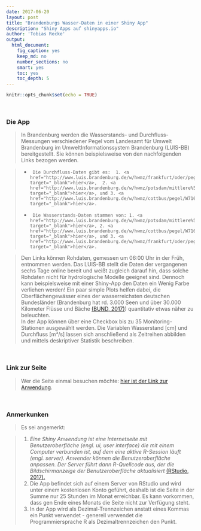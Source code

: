 ```yaml
---
date: 2017-06-20
layout: post
title: "Brandenburgs Wasser-Daten in einer Shiny App"
description: "Shiny Apps auf shinyapps.io" 
author: 'Tobias Recke'
output: 
  html_document: 
    fig_caption: yes
    keep_md: no
    number_sections: no
    smart: yes
    toc: yes
    toc_depth: 5
---
```



```r
knitr::opts_chunk$set(echo = TRUE)
```

<br>  


### Die App

>In Brandenburg werden die Wasserstands- und Durchfluss-Messungen verschiedener Pegel vom Landesamt für Umwelt Brandenburg im UmweltInformationssystem Brandenburg (LUIS-BB) bereitgestellt. Sie können beispielsweise von den nachfolgenden Links bezogen werden.  

>+      Die Durchfluss-Daten gibt es:  1. <a href="http://www.luis.brandenburg.de/w/hwmz/frankfurt/oder/pegel/W7100014/" target="_blank">hier</a>,  2. <a href="http://www.luis.brandenburg.de/w/hwmz/potsdam/mittlere%5Felbe/pegel/W7100009/" target="_blank">hier</a>, und 3. <a href="http://www.luis.brandenburg.de/w/hwmz/cottbus/pegel/W7100056/Default.aspx" target="_blank">hier</a>.  
>+      Die Wasserstands-Daten stammen von: 1. <a href="http://www.luis.brandenburg.de/w/hwmz/potsdam/mittlere%5Felbe/pegel/W7100008/" target="_blank">hier</a>, 2. <a href="http://www.luis.brandenburg.de/w/hwmz/cottbus/pegel/W7100047/Default.aspx" target="_blank">hier</a>, und 3. <a href="http://www.luis.brandenburg.de/w/hwmz/frankfurt/oder/pegel/W7100015/" target="_blank">hier</a>.  
  
>Den Links können Rohdaten, gemessen um 06:00 Uhr in der Früh, entnommen werden. Das LUIS-BB stellt die Daten der vergangenen sechs Tage online bereit und weißt zugleich darauf hin, dass solche Rohdaten nicht für hydrologische Modelle geeignet sind. Dennoch kann beispielsweise mit einer Shiny-App den Daten ein Wenig Farbe verliehen werden! Ein paar simple Plots helfen dabei, die Oberflächengewässer eines der wasserreichsten deutschen Bundesländer (Brandenburg hat rd. 3.000 Seen und über 30.000 Kilometer Flüsse und Bäche <a href="http://www.bund-brandenburg.de/themen_projekte/wasser/" target="_blank">(BUND, 2017)</a>) quantitativ etwas näher zu beleuchten.  
In der App können über eine Checkbox bis zu 35 Monitoring-Stationen ausgewählt werden. Die Variablen Wasserstand [cm] und Durchfluss  [m³/s] lassen sich anschließend als Zeitreihen abbilden und mittels deskriptiver Statistik beschreiben.

<br>  

### Link zur Seite
>Wer die Seite einmal besuchen möchte: <a href="https://meine.shinyapps.io/bwater/" target="_blank">hier ist der Link zur Anwendung</a>.

<br>

### Anmerkunken 
>Es sei angemerkt:

>1.  *Eine Shiny Anwendung ist eine Internetseite mit Benutzeroberfläche (engl. ui, user interface) die mit einem Computer verbunden ist, auf dem eine aktive R-Session läuft (engl. server). Anwender können die Benutzeroberfläche anpassen. Der Server führt dann R-Quellcode aus, der die Bildschirmanzeige der Benutzeroberfläche aktualisiert* <a href="https://www.rstudio.com/wp-content/uploads/2015/08/shiny-german.pdf" target="_blank">(RStudio, 2017).</a>
2.  Die App befindet sich auf einem Server von RStudio und wird unter einem kostenlosen Konto geführt, deshalb ist die Seite in der Summe nur 25 Stunden im Monat erreichbar. Es kann vorkommen, dass gen Ende eines Monats die Seite nicht zur Verfügung steht.
3.  In der App wird als Dezimal-Trennzeichen anstatt eines Kommas ein Punkt verwendet - generell verwendet die Programmiersprache R als Dezimaltrennzeichen den Punkt. 
    